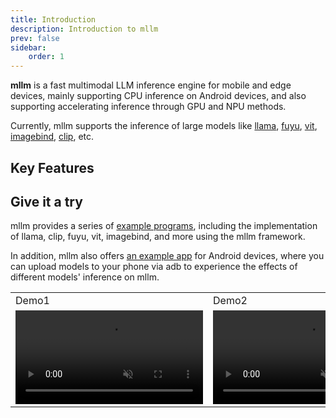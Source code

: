 ```yaml
---
title: Introduction
description: Introduction to mllm
prev: false
sidebar:
    order: 1
---
```


**mllm** is a fast multimodal LLM inference engine for mobile and edge devices, mainly supporting CPU inference on Android devices, and also supporting accelerating inference through GPU and NPU methods. 

Currently, mllm supports the inference of large models like <ins>llama</ins>, <ins>fuyu</ins>, <ins>vit</ins>, <ins>imagebind</ins>, <ins>clip</ins>, etc.

## Key Features


## Give it a try
mllm provides a series of [example programs](https://github.com/UbiquitousLearning/mllm/examples), including the implementation of llama, clip, fuyu, vit, imagebind, and more using the mllm framework. 

In addition, mllm also offers [an example app](https://github.com/UbiquitousLearning/mllm/android) for Android devices, where you can upload models to your phone via adb to experience the effects of different models' inference on mllm.

<table>
    <tr>
        <td>Demo1</td>
        <td>Demo2</td>
        <td>Demo3</td>
    </tr>
    <tr>
        <td> <video loop controls="controls" muted auto-play src="/demo1.mp4"/> </td>
        <td> <video loop controls="controls" muted auto-play  src="/demo2.mp4"/> </td>
        <td>  <video loop controls="controls" muted auto-play  src="/demo3.mp4"/> </td>
    </tr>
</table>